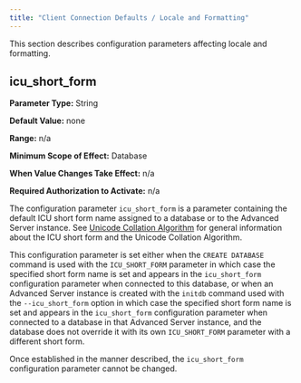 ```yaml
---
title: "Client Connection Defaults / Locale and Formatting"
---
```


<div id="ccd_locale_and_formatting" class="registered_link"></div>

This section describes configuration parameters affecting locale and formatting.

## icu_short_form

**Parameter Type:** String

**Default Value:** none

**Range:** n/a

**Minimum Scope of Effect:** Database

**When Value Changes Take Effect:** n/a

**Required Authorization to Activate:** n/a

The configuration parameter `icu_short_form` is a parameter containing the default ICU short form name assigned to a database or to the Advanced Server instance. See [Unicode Collation Algorithm](../../06_unicode_collation_algorithm/#unicode_collation_algorithm) for general information about the ICU short form and the Unicode Collation Algorithm.

This configuration parameter is set either when the `CREATE DATABASE` command is used with the `ICU_SHORT_FORM` parameter in which case the specified short form name is set and appears in the `icu_short_form` configuration parameter when connected to this database, or when an Advanced Server instance is created with the `initdb` command used with the `--icu_short_form` option in which case the specified short form name is set and appears in the `icu_short_form` configuration parameter when connected to a database in that Advanced Server instance, and the database does not override it with its own `ICU_SHORT_FORM` parameter with a different short form.

Once established in the manner described, the `icu_short_form` configuration parameter cannot be changed.

